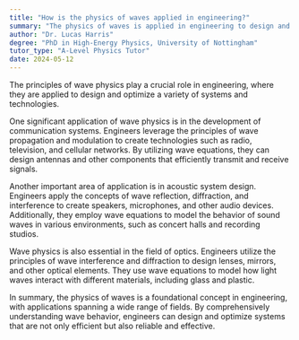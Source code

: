 ```yaml
---
title: "How is the physics of waves applied in engineering?"
summary: "The physics of waves is applied in engineering to design and optimize various systems and technologies."
author: "Dr. Lucas Harris"
degree: "PhD in High-Energy Physics, University of Nottingham"
tutor_type: "A-Level Physics Tutor"
date: 2024-05-12
---
```


The principles of wave physics play a crucial role in engineering, where they are applied to design and optimize a variety of systems and technologies.

One significant application of wave physics is in the development of communication systems. Engineers leverage the principles of wave propagation and modulation to create technologies such as radio, television, and cellular networks. By utilizing wave equations, they can design antennas and other components that efficiently transmit and receive signals.

Another important area of application is in acoustic system design. Engineers apply the concepts of wave reflection, diffraction, and interference to create speakers, microphones, and other audio devices. Additionally, they employ wave equations to model the behavior of sound waves in various environments, such as concert halls and recording studios.

Wave physics is also essential in the field of optics. Engineers utilize the principles of wave interference and diffraction to design lenses, mirrors, and other optical elements. They use wave equations to model how light waves interact with different materials, including glass and plastic.

In summary, the physics of waves is a foundational concept in engineering, with applications spanning a wide range of fields. By comprehensively understanding wave behavior, engineers can design and optimize systems that are not only efficient but also reliable and effective.
    